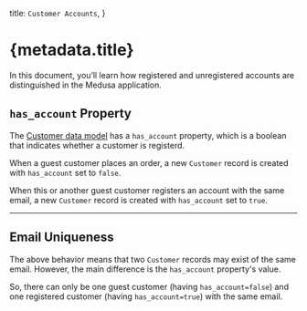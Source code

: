   title: `Customer Accounts`,
}

# {metadata.title}

In this document, you’ll learn how registered and unregistered accounts are distinguished in the Medusa application.

## `has_account` Property

The [Customer data model](/references/customer/models/Customer) has a `has_account` property, which is a boolean that indicates whether a customer is registerd.

When a guest customer places an order, a new `Customer` record is created with `has_account` set to `false`.

When this or another guest customer registers an account with the same email, a new `Customer` record is created with `has_account` set to `true`.

---

## Email Uniqueness

The above behavior means that two `Customer` records may exist of the same email. However, the main difference is the `has_account` property's value.

So, there can only be one guest customer (having `has_account=false`) and one registered customer (having `has_account=true`) with the same email.
